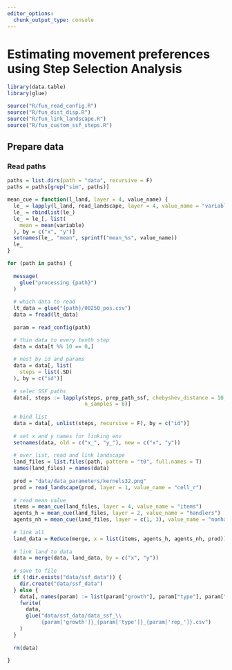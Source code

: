 ```yaml
---
editor_options: 
  chunk_output_type: console
---
```


# Estimating movement preferences using Step Selection Analysis

```r
library(data.table)
library(glue)
```

```r
source("R/fun_read_config.R")
source("R/fun_dist_disp.R")
source("R/fun_link_landscape.R")
source("R/fun_custom_ssf_steps.R")
```

## Prepare data

### Read paths

```r
paths = list.dirs(path = "data", recursive = F)
paths = paths[grep("sim", paths)]
```

```r
mean_cue = function(l_land, layer = 4, value_name) {
  le_ = lapply(l_land, read_landscape, layer = 4, value_name = "variable")
  le_ = rbindlist(le_)
  le_ = le_[, list(
    mean = mean(variable)
  ), by = c("x", "y")]
  setnames(le_, "mean", sprintf("mean_%s", value_name))
  le_
}
```


```r
for (path in paths) {
  
  message(
    glue("processing {path}")
  )
  
  # which data to read
  lt_data = glue("{path}/00250_pos.csv")
  data = fread(lt_data)
  
  param = read_config(path)

  # thin data to every tenth step
  data = data[t %% 10 == 0,]
  
  # nest by id and params
  data = data[, list(
    steps = list(.SD)
  ), by = c("id")]
  
  # selec SSF paths
  data[, steps := lapply(steps, prep_path_ssf, chebyshev_distance = 10,
                         n_samples = 8)]
  
  # bind list
  data = data[, unlist(steps, recursive = F), by = c("id")]
  
  # set x and y names for linking env
  setnames(data, old = c("x_", "y_"), new = c("x", "y"))
  
  # over list, read and link landscape
  land_files = list.files(path, pattern = "t0", full.names = T)
  names(land_files) = names(data)
  
  prod = "data/data_parameters/kernels32.png"
  prod = read_landscape(prod, layer = 1, value_name = "cell_r")
  
  # read mean value
  items = mean_cue(land_files, layer = 4, value_name = "items")
  agents_h = mean_cue(land_files, layer = 2, value_name = "handlers")
  agents_nh = mean_cue(land_files, layer = c(1, 3), value_name = "nonhand")
  
  # link all
  land_data = Reduce(merge, x = list(items, agents_h, agents_nh, prod))
  
  # link land to data
  data = merge(data, land_data, by = c("x", "y"))
  
  # save to file
  if (!dir.exists("data/ssf_data")) {
    dir.create("data/ssf_data")
  } else {
    data[, names(param) := list(param["growth"], param["type"], param["rep_"])]
    fwrite(
      data,
      glue("data/ssf_data/data_ssf_\\
           {param['growth']}_{param['type']}_{param['rep_']}.csv")
    )
  }
  
  rm(data)

}
```

